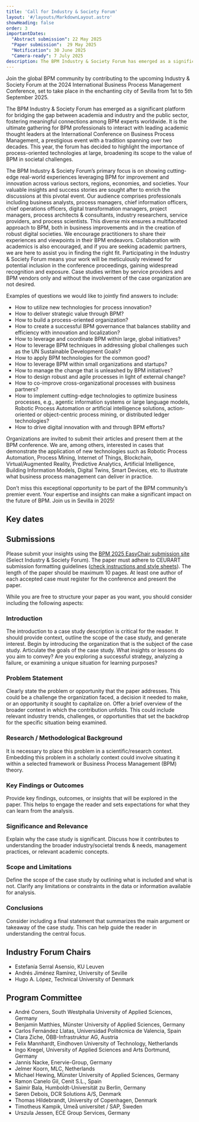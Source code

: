 ```yaml
---
title: 'Call for Industry & Society Forum'
layout: '#/layouts/MarkdownLayout.astro'
showHeading: false
order: 3
importantDates:
  "Abstract submission": 22 May 2025
  "Paper submission":  29 May 2025
  "Notification": 30 June 2025
  "Camera-ready": 7 July 2025
description: The BPM Industry & Society Forum has emerged as a significant platform for bridging the gap between academia and industry and the public sector, fostering meaningful connections among BPM experts worldwide
---
```


Join the global BPM community by contributing to the upcoming Industry & Society Forum at the 2024 International Business Process Management Conference, set to take place in the enchanting city of Sevilla from 1st to 5th September 2025.

The BPM Industry & Society Forum has emerged as a significant platform for bridging the gap between academia and industry and the public sector, fostering meaningful connections among BPM experts worldwide. It is the ultimate gathering for BPM professionals to interact with leading academic thought leaders at the International Conference on Business Process Management, a prestigious event with a tradition spanning over two decades. This year, the forum has decided to highlight the importance of process-oriented technologies at large, broadening its scope to the value of BPM in societal challenges.

The BPM Industry & Society Forum’s primary focus is on showing cutting-edge real-world experiences leveraging BPM for improvement and innovation across various sectors, regions, economies, and societies. Your valuable insights and success stories are sought after to enrich the discussions at this pivotal event. Our audience comprises professionals including business analysts, process managers, chief information officers, chief operations officers, digital transformation managers, project managers, process architects & consultants, industry researchers, service providers, and process scientists. This diverse mix ensures a multifaceted approach to BPM, both in business improvements and in the creation of robust digital societies. We encourage practitioners to share their experiences and viewpoints in their BPM endeavors. Collaboration with academics is also encouraged, and if you are seeking academic partners, we are here to assist you in finding the right fit. Participating in the Industry & Society Forum means your work will be meticulously reviewed for potential inclusion in the conference proceedings, gaining widespread recognition and exposure. Case studies written by service providers and BPM vendors only and without the involvement of the case organization are not desired.

Examples of questions we would like to jointly find answers to include:
- How to utilize new technologies for process innovation?
- How to deliver strategic value through BPM?
- How to build a process-oriented organization?
- How to create a successful BPM governance that balances stability and efficiency with innovation and localization?
- How to leverage and coordinate BPM within large, global initiatives?
- How to leverage BPM techniques in addressing global challenges such as the UN Sustainable Development Goals?
- How to apply BPM technologies for the common good?
- How to leverage BPM within small organizations and startups?
- How to manage the change that is unleashed by BPM initiatives?
- How to design robust and agile processes in light of external change?
- How to co-improve cross-organizational processes with business partners?
- How to implement cutting-edge technologies to optimize business processes, e.g., agentic information systems or large language models, Robotic Process Automation or artificial intelligence solutions, action-oriented or object-centric process mining, or distributed ledger technologies?
- How to drive digital innovation with and through BPM efforts?

Organizations are invited to submit their articles and present them at the BPM conference. We are, among others, interested in cases that demonstrate the application of new technologies such as Robotic Process Automation, Process Mining, Internet of Things, Blockchain, Virtual/Augmented Reality, Predictive Analytics, Artificial Intelligence, Building Information Models, Digital Twins, Smart Devices, etc. to illustrate what business process management can deliver in practice.

Don’t miss this exceptional opportunity to be part of the BPM community’s premier event. Your expertise and insights can make a significant impact on the future of BPM. Join us in Sevilla in 2025!

## Key dates

<ImportantDates importantDates={frontmatter.importantDates}/>

## Submissions

Please submit your insights using the [BPM 2025 EasyChair submission site](https://easychair.org/conferences/?conf=bpm2025) (Select Industry & Society Forum).
The paper must adhere to CEURART submission formatting guidelines
([check instructions and style sheets](https://ceurws.wordpress.com/2020/03/31/ceurws-publishes-ceurart-paper-style/)).
The length of the paper should be maximum 10 pages. At least one author of each accepted case must register for the conference and present the paper.

While you are free to structure your paper as you want, you should consider including the following aspects:

### Introduction

The introduction to a case study description is critical for the reader. It should provide context, outline the scope of the case study, and generate interest. Begin by introducing the organization that is the subject of the case study. Articulate the goals of the case study. What insights or lessons do you aim to convey? Are you exploring a successful strategy, analyzing a failure, or examining a unique situation for learning purposes?

### Problem Statement

Clearly state the problem or opportunity that the paper addresses. This could be a challenge the organization faced, a decision it needed to make, or an opportunity it sought to capitalize on. Offer a brief overview of the broader context in which the contribution unfolds. This could include relevant industry trends, challenges, or opportunities that set the backdrop for the specific situation being examined.

### Research / Methodological Background

It is necessary to place this problem in a scientific/research context. Embedding this problem in a scholarly context could involve situating it within a selected framework or Business Process Management (BPM) theory.

### Key Findings or Outcomes

Provide key findings, outcomes, or insights that will be explored in the paper. This helps to engage the reader and sets expectations for what they can learn from the analysis.

### Significance and Relevance

Explain why the case study is significant. Discuss how it contributes to understanding the broader industry/societal trends & needs, management practices, or relevant academic concepts.

### Scope and Limitations

Define the scope of the case study by outlining what is included and what is not. Clarify any limitations or constraints in the data or information available for analysis.

### Conclusions

Consider including a final statement that summarizes the main argument or takeaway of the case study. This can help guide the reader in understanding the central focus.

## Industry Forum Chairs

- Estefanía Serral Asensio, KU Leuven
- Andrés Jiménez Ramírez, University of Seville
- Hugo A. López, Technical University of Denmark

## Program Committee

- André Coners, South Westphalia University of Applied Sciences, Germany
- Benjamin Matthies, Münster University of Applied Sciences, Germany
- Carlos Fernández Llatas, Universidad Politécnica de Valencia, Spain
- Clara Ziche, ÖBB-Infrastruktur AG, Austria
- Felix Mannhardt, Eindhoven University of Technology, Netherlands
- Ingo Kregel, University of Applied Sciences and Arts Dortmund, Germany
- Jannis Nacke, Enervie-Group, Germany
- Jelmer Koorn, MLC, Netherlands
- Michael Hewing, Münster University of Applied Sciences, Germany
- Ramon Canelo Gil, Cenit S.L., Spain
- Saimir Bala, Humboldt-Universität zu Berlin, Germany
- Søren Debois, DCR Solutions A/S, Denmark
- Thomas Hildebrandt, University of Copenhagen, Denmark
- Timotheus Kampik, Umeå universitet / SAP, Sweden
- Urszula Jessen, ECE Group Services, Germany
